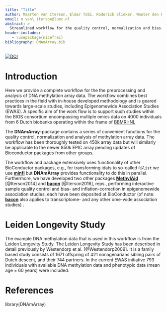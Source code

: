 ```yaml
---
title: "Title"
author: Maarten van Iterson, Elmar Tobi, Roderick Slieker, Wouter den Hollander, Koen Dekkers, Rene Luijk, Eline Slagboom and Bas Heijmans Department of Molecular Epidemiology, Leiden University Medical Center, Leiden, The Netherlands
email: m.van\_iterson@lumc.nl
abstract: >
  Streamlined workflow for the quality control, normalization and bias-free analysis of Illumina methylation array data - The Leiden approach
header-includes:
   - \usepackage{nicefrac}
bibliography: DNAmArray.bib
---
```


[![DOI](https://zenodo.org/badge/DOI/10.5281/zenodo.158908.svg)](https://doi.org/10.5281/zenodo.158908)

# Introduction #

Here we provide a complete workflow for the the preprocessing and
analysis of DNA methylation array data. The workflow combines best
practices in the field with in-house developed methodology and is
geared towards large-scale studies, including Epigenomewide
Association Studies (EWAS). A specific aim of the work flow is to
support such studies within the BIOS consortium encompassing multiple
omics data on 4000 individuals from 6 Dutch biobanks operating within
the frame of [BBMRI-NL](https://www.bbmri.nl/on_offer/bios/)

The **DNAmArray**-package contains a series of convenient
functions for the quality control, normalization and analysis of
methylation array data. The workflow has been thoroughly tested on
450k array data but will similarly be applicable to the newer 850k
EPIC array pending updates of Bioconductor packages from other groups.

The workflow and package extensively uses functionality of other
BioConductor packages, e.g., for transforming idats to so-called
`RGlist` we use [**minfi**](http:/bioconductor.org/minfi) but
**DNAmArray** provides functionality to do this in
parallel. Furthermore, we have developed two other packages
[**MethylAid**](http:/bioconductor.org/MethylAid) [@Iterson2014] and
[**bacon**](http:/bioconductor.org/bacon) [@Iterson2016], reps.,
performing interactive sample quality control and bias- and
inflation-correction in epigenomewide association studies, each have
been deposited at BioConductor (of note:
[**bacon**](http:/bioconductor.org/bacon) also applies to
transcriptome- and any other ome-wide association studies) .

# Leiden Longevity Study #

The example DNA methylation data that is used in this workflow is from the
Leiden Longevity Study. The Leiden Longevity Study has been described
in detail previously by Westendorp et al. [@Westendorp2009]. It is a
family based study consists of 1671 offspring of 421 nonagenarians
sibling pairs of Dutch descent, and their 744 partners. In the current
EWAS initiative 793 individuals with available DNA methylation data
and phenotypic data (mean age = 60 years) were included. 


# References #




library(DNAmArray)
